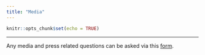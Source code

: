 ```yaml
---
title: "Media"
---
```

```r
knitr::opts_chunk$set(echo = TRUE)
```

***

Any media and press related questions can be asked via this [form](https://forms.gle/2Zc5Rrdq9J43b7NR9).
